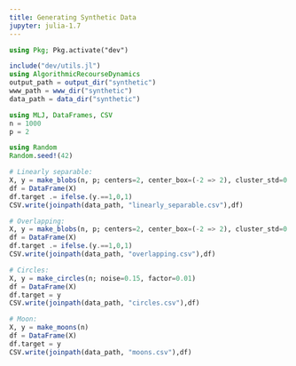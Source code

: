 ```yaml
---
title: Generating Synthetic Data
jupyter: julia-1.7
---
```


```julia
using Pkg; Pkg.activate("dev")
```

```julia
include("dev/utils.jl")
using AlgorithmicRecourseDynamics
output_path = output_dir("synthetic")
www_path = www_dir("synthetic")
data_path = data_dir("synthetic")
```


```julia
using MLJ, DataFrames, CSV
n = 1000
p = 2

using Random
Random.seed!(42)

# Linearly separable:
X, y = make_blobs(n, p; centers=2, center_box=(-2 => 2), cluster_std=0.1)
df = DataFrame(X)
df.target .= ifelse.(y.==1,0,1)
CSV.write(joinpath(data_path, "linearly_separable.csv"),df)

# Overlapping:
X, y = make_blobs(n, p; centers=2, center_box=(-2 => 2), cluster_std=0.5)
df = DataFrame(X)
df.target .= ifelse.(y.==1,0,1)
CSV.write(joinpath(data_path, "overlapping.csv"),df)

# Circles:
X, y = make_circles(n; noise=0.15, factor=0.01)
df = DataFrame(X)
df.target = y
CSV.write(joinpath(data_path, "circles.csv"),df)

# Moon:
X, y = make_moons(n)
df = DataFrame(X)
df.target = y
CSV.write(joinpath(data_path, "moons.csv"),df)
```
